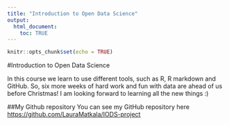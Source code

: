 ```yaml
---
title: "Introduction to Open Data Science"
output:
  html_document:
    toc: TRUE
---
```

```r
knitr::opts_chunk$set(echo = TRUE)
```

#Introduction to Open Data Science 

In this course we learn to use different tools, such as R, R markdown and GitHub. So, six more weeks of hard work and fun with data are ahead of us before Christmas!  I am looking forward to learning all the new things :)

##My Github repository
You can see my GitHub repository here <https://github.com/LauraMatkala/IODS-project>

